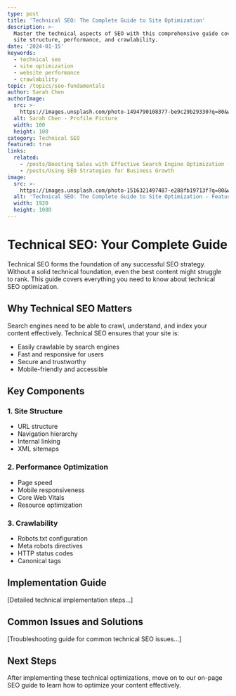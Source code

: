 ```yaml
---
type: post
title: 'Technical SEO: The Complete Guide to Site Optimization'
description: >-
  Master the technical aspects of SEO with this comprehensive guide covering
  site structure, performance, and crawlability.
date: '2024-01-15'
keywords:
  - technical seo
  - site optimization
  - website performance
  - crawlability
topic: /topics/seo-fundamentals
author: Sarah Chen
authorImage:
  src: >-
    https://images.unsplash.com/photo-1494790108377-be9c29b29330?q=80&w=100&fm=jpg
  alt: Sarah Chen - Profile Picture
  width: 100
  height: 100
category: Technical SEO
featured: true
links:
  related:
    - /posts/Boosting Sales with Effective Search Engine Optimization (SEO)
    - /posts/Using SEO Strategies for Business Growth
image:
  src: >-
    https://images.unsplash.com/photo-1516321497487-e288fb19713f?q=80&w=1920&h=1080&fit=crop&fm=jpg
  alt: 'Technical SEO: The Complete Guide to Site Optimization - Featured Image'
  width: 1920
  height: 1080
---
```


# Technical SEO: Your Complete Guide

Technical SEO forms the foundation of any successful SEO strategy. Without a solid technical foundation, even the best content might struggle to rank. This guide covers everything you need to know about technical SEO optimization.

## Why Technical SEO Matters

Search engines need to be able to crawl, understand, and index your content effectively. Technical SEO ensures that your site is:

- Easily crawlable by search engines
- Fast and responsive for users
- Secure and trustworthy
- Mobile-friendly and accessible

## Key Components

### 1. Site Structure
- URL structure
- Navigation hierarchy
- Internal linking
- XML sitemaps

### 2. Performance Optimization
- Page speed
- Mobile responsiveness
- Core Web Vitals
- Resource optimization

### 3. Crawlability
- Robots.txt configuration
- Meta robots directives
- HTTP status codes
- Canonical tags

## Implementation Guide

[Detailed technical implementation steps...]

## Common Issues and Solutions

[Troubleshooting guide for common technical SEO issues...]

## Next Steps

After implementing these technical optimizations, move on to our on-page SEO guide to learn how to optimize your content effectively.
